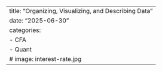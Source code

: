 ---
title: "Organizing, Visualizing, and Describing Data"
date: "2025-06-30"
categories:
  - CFA
  - Quant
# image: interest-rate.jpg
---
